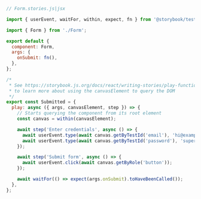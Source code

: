 ```js
// Form.stories.js|jsx

import { userEvent, waitFor, within, expect, fn } from '@storybook/test';

import { Form } from './Form';

export default {
  component: Form,
  args: {
    onSubmit: fn(),
  },
};

/*
 * See https://storybook.js.org/docs/react/writing-stories/play-function#working-with-the-canvas
 * to learn more about using the canvasElement to query the DOM
 */
export const Submitted = {
  play: async ({ args, canvasElement, step }) => {
    // Starts querying the component from its root element
    const canvas = within(canvasElement);

    await step('Enter credentials', async () => {
      await userEvent.type(await canvas.getByTestId('email'), 'hi@example.com');
      await userEvent.type(await canvas.getByTestId('password'), 'supersecret');
    });

    await step('Submit form', async () => {
      await userEvent.click(await canvas.getByRole('button'));
    });

    await waitFor(() => expect(args.onSubmit).toHaveBeenCalled());
  },
};
```
